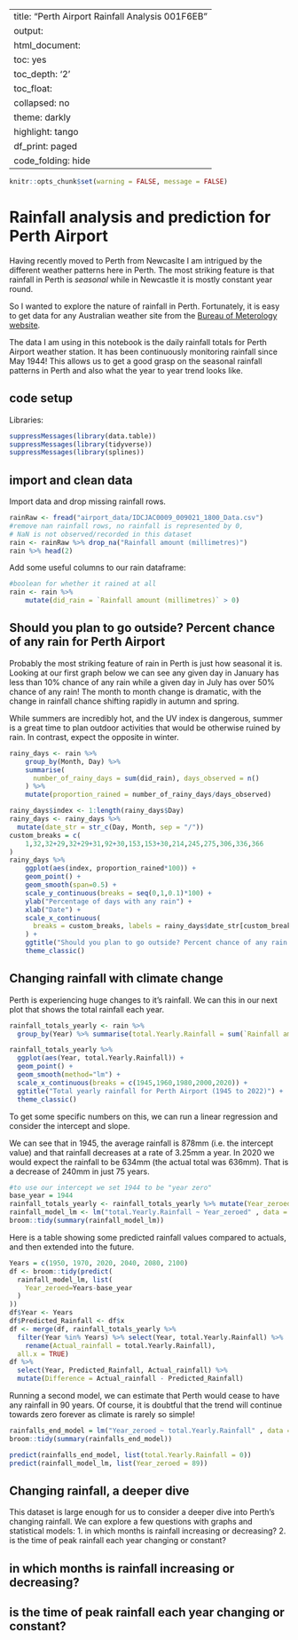 
---
title: "Perth Airport Rainfall Analysis \U0001F6EB"
output:
  html_document:
    toc: yes
    toc_depth: '2'
    toc_float:
      collapsed: no
    theme: darkly
    highlight: tango
    df_print: paged
    code_folding: hide
---
```r
knitr::opts_chunk$set(warning = FALSE, message = FALSE) 
```

# Rainfall analysis and prediction for Perth Airport

Having recently moved to Perth from Newcaslte I am intrigued by the different weather patterns here in Perth. The most striking feature is that rainfall in Perth is *seasonal* while in Newcastle it is mostly constant year round.

So I wanted to explore the nature of rainfall in Perth. Fortunately, it is easy to get data for any Australian weather site from the [Bureau of Meterology website](http://www.bom.gov.au/climate/data/?ref=ftr).

The data I am using in this notebook is the daily rainfall totals for Perth Airport weather station. It has been continuously monitoring rainfall since May 1944! This allows us to get a good grasp on the seasonal rainfall patterns in Perth and also what the year to year trend looks like.

## code setup

Libraries:

```r
suppressMessages(library(data.table))
suppressMessages(library(tidyverse))
suppressMessages(library(splines))
```

## import and clean data

Import data and drop missing rainfall rows.

```r
rainRaw <- fread("airport_data/IDCJAC0009_009021_1800_Data.csv")
#remove nan rainfall rows, no rainfall is represented by 0,
# NaN is not observed/recorded in this dataset
rain <- rainRaw %>% drop_na("Rainfall amount (millimetres)")
rain %>% head(2)
```

Add some useful columns to our rain dataframe:
```r
#boolean for whether it rained at all
rain <- rain %>% 
	mutate(did_rain = `Rainfall amount (millimetres)` > 0)
```

## Should you plan to go outside? Percent chance of any rain for Perth Airport

Probably the most striking feature of rain in Perth is just how seasonal it is. Looking at our first graph below we can see any given day in January has less than 10% chance of any rain while a given day in July has over 50% chance of any rain! The month to month change is dramatic, with the change in rainfall chance shifting rapidly in autumn and spring.

While summers are incredibly hot, and the UV index is dangerous, summer is a great time to plan outdoor activities that would be otherwise ruined by rain. In contrast, expect the opposite in winter.

```r
rainy_days <- rain %>% 
	group_by(Month, Day) %>% 
	summarise(
	  number_of_rainy_days = sum(did_rain), days_observed = n()
	) %>% 
	mutate(proportion_rained = number_of_rainy_days/days_observed)

rainy_days$index <- 1:length(rainy_days$Day)
rainy_days <- rainy_days %>% 
  mutate(date_str = str_c(Day, Month, sep = "/"))
custom_breaks = c(
	1,32,32+29,32+29+31,92+30,153,153+30,214,245,275,306,336,366
)
rainy_days %>% 
	ggplot(aes(index, proportion_rained*100)) +
	geom_point() +
	geom_smooth(span=0.5) +
	scale_y_continuous(breaks = seq(0,1,0.1)*100) +
	ylab("Percentage of days with any rain") +
	xlab("Date") +
	scale_x_continuous(
	  breaks = custom_breaks, labels = rainy_days$date_str[custom_breaks]
	) +
	ggtitle("Should you plan to go outside? Percent chance of any rain for Perth Airport") +
	theme_classic()
```

## Changing rainfall with climate change

Perth is experiencing huge changes to it's rainfall. We can this in our next plot that shows the total rainfall each year.

```r
rainfall_totals_yearly <- rain %>% 
  group_by(Year) %>% summarise(total.Yearly.Rainfall = sum(`Rainfall amount (millimetres)`)) 

rainfall_totals_yearly %>% 
  ggplot(aes(Year, total.Yearly.Rainfall)) +
  geom_point() +
  geom_smooth(method="lm") +
  scale_x_continuous(breaks = c(1945,1960,1980,2000,2020)) +
  ggtitle("Total yearly rainfall for Perth Airport (1945 to 2022)") +
  theme_classic()
```

To get some specific numbers on this, we can run a linear regression and consider the intercept and slope.

We can see that in 1945, the average rainfall is 878mm (i.e. the intercept value) and that rainfall decreases at a rate of 3.25mm a year. In 2020 we would expect the rainfall to be 634mm (the actual total was 636mm). That is a decrease of 240mm in just 75 years. 

```r
#to use our intercept we set 1944 to be "year zero"
base_year = 1944
rainfall_totals_yearly <- rainfall_totals_yearly %>% mutate(Year_zeroed = Year-base_year)
rainfall_model_lm <- lm("total.Yearly.Rainfall ~ Year_zeroed" , data = rainfall_totals_yearly)
broom::tidy(summary(rainfall_model_lm))
```

Here is a table showing some predicted rainfall values compared to actuals, and then extended into the future.

```r
Years = c(1950, 1970, 2020, 2040, 2080, 2100)
df <- broom::tidy(predict(
  rainfall_model_lm, list(
    Year_zeroed=Years-base_year
  )
))
df$Year <- Years
df$Predicted_Rainfall <- df$x
df <- merge(df, rainfall_totals_yearly %>% 
  filter(Year %in% Years) %>% select(Year, total.Yearly.Rainfall) %>%
    rename(Actual_rainfall = total.Yearly.Rainfall),
  all.x = TRUE)
df %>% 
  select(Year, Predicted_Rainfall, Actual_rainfall) %>% 
  mutate(Difference = Actual_rainfall - Predicted_Rainfall)
```

Running a second model, we can estimate that Perth would cease to have any rainfall in 90 years. Of course, it is doubtful that the trend will continue towards zero forever as climate is rarely so simple!

```r
rainfalls_end_model = lm("Year_zeroed ~ total.Yearly.Rainfall" , data = rainfall_totals_yearly)
broom::tidy(summary(rainfalls_end_model))
```

```r
predict(rainfalls_end_model, list(total.Yearly.Rainfall = 0))
predict(rainfall_model_lm, list(Year_zeroed = 89))
```


## Changing rainfall, a deeper dive

This dataset is large enough for us to consider a deeper dive into Perth's changing rainfall. We can explore a few questions with graphs and statistical models:
1. in which months is rainfall increasing or decreasing?
2. is the time of peak rainfall each year changing or constant?

## in which months is rainfall increasing or decreasing?





## is the time of peak rainfall each year changing or constant?



